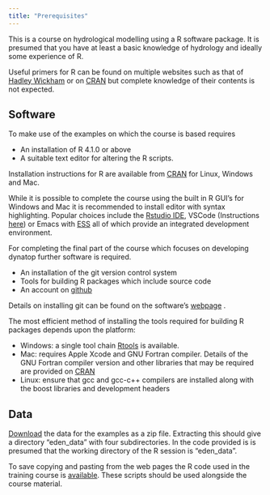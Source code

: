 ```yaml
---
title: "Prerequisites"
---
```


This is a course on hydrological modelling using a R software package.
It is presumed that you have at least a basic knowledge of hydrology and
ideally some experience of R.

Useful primers for R can be found on multiple websites such as that of
[Hadley Wickham](https://adv-r.hadley.nz/) or on
[CRAN](https://cran.r-project.org/doc/manuals/r-release/R-intro.pdf) but
complete knowledge of their contents is not expected.

## Software

To make use of the examples on which the course is based requires

- An installation of R 4.1.0 or above
- A suitable text editor for altering the R scripts.

Installation instructions for R are available from
[CRAN](https://cran.r-project.org/) for Linux, Windows and Mac.

While it is possible to complete the course using the built in R GUI's for
Windows and Mac it is recommended to install editor with syntax
highlighting. Popular choices include the [Rstudio
IDE](https://www.rstudio.com/products/rstudio/download/#download), VSCode
(Instructions
[here](https://www.r-bloggers.com/2021/01/setup-visual-studio-code-to-run-r-on-vscode-2021/))
or Emacs with [ESS](https://ess.r-project.org/index.php?Section=home) all of
which provide an integrated development environment.

For completing the final part of the course which focuses on developing
dynatop further software is required. 

- An installation of the git version control system
- Tools for building R packages which include source code
- An account on [github](https://github.com/)

Details on installing git can be found on the software's [webpage](https://git-scm.com/downloads)
.

The most efficient method of installing the tools required for building R
packages depends upon the platform:

- Windows: a single tool chain
 [Rtools](https://cran.r-project.org/bin/windows/Rtools/) is available.
- Mac: requires Apple Xcode and GNU Fortran compiler. Details of the GNU
  Fortran compiler version and other libraries that may be required are
  provided on [CRAN](https://mac.r-project.org/tools/)
- Linux: ensure that gcc and gcc-c++ compilers are installed along with the
  boost libraries and development headers

## Data

[Download](eden_example.zip) the data for the examples as a zip
file. Extracting this should give a directory "eden_data" with four
subdirectories. In the code provided is is presumed that the working directory
of the R session is "eden_data".

To save copying and pasting from the web pages the R code used in the
training course is [available](dynatop_training_rcode.zip). These scripts
should be used alongside the course material.
